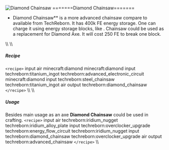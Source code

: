 ![Diamond Сhainsaw](/mods/techreborn/diamond_chainsaw.png)
=======Diamond Chainsaw=======

- Diamond Chainsaw** is a more advanced chainsaw compare to
        <Mcitem id="techreborn:steel_chainsaw"/>
        available from TechReborn. It has 400k FE energy storage. One
        can charge it using energy storage blocks, like
        <Mcitem id="techreborn:battery_box"/>.
        Chainsaw could be used as a replacement for Diamond Axe. It will
        cost 250 FE to break one block.

\\\\ \\\\

##### Recipe

`<recipe>` input air minecraft:diamond minecraft:diamond input
techreborn:titanium_ingot techreborn:advanced_electronic_circuit
minecraft:diamond input techreborn:steel_chainsaw
techreborn:titanium_ingot air output techreborn:diamond_chainsaw
`</recipe>` \\\\ \\\\

##### Usage

Besides main usage as an axe **Diamond Chainsaw** could be used in
crafting. `<recipe>` input air techreborn:iridium_nugget
techreborn:iridium_alloy_plate input techreborn:overclocker_upgrade
techreborn:energy_flow_circuit techreborn:iridium_nugget input
techreborn:diamond_chainsaw techreborn:overclocker_upgrade air output
techreborn:advanced_chainsaw `</recipe>` \\\\
